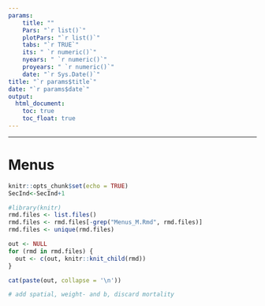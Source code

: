 ```yaml
---
params: 
    title: ""
    Pars: "`r list()`"
    plotPars: "`r list()`"
    tabs: "`r TRUE`"
    its: " `r numeric()`"
    nyears: " `r numeric()`"
    proyears: " `r numeric()`"
    date: "`r Sys.Date()`"
title: "`r params$title`"
date: "`r params$date`"
output:
  html_document:
    toc: true
    toc_float: true
---
```


***

# Menus
```r
knitr::opts_chunk$set(echo = TRUE)
SecInd<-SecInd+1
```

```r
#library(knitr)
rmd.files <- list.files()
rmd.files <- rmd.files[-grep("Menus_M.Rmd", rmd.files)]
rmd.files <- unique(rmd.files)

out <- NULL
for (rmd in rmd.files) {
  out <- c(out, knitr::knit_child(rmd))
}
```


```r
cat(paste(out, collapse = '\n'))
```

```r
# add spatial, weight- and b, discard mortality

```